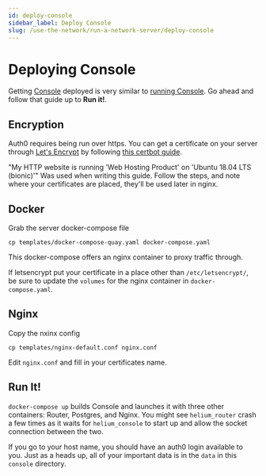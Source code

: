 ```yaml
---
id: deploy-console
sidebar_label: Deploy Console
slug: /use-the-network/run-a-network-server/deploy-console
---
```


# Deploying Console

Getting [Console](https://github.com/helium/console) deployed is very similar to
[running Console](/use-the-network/run-console). Go ahead and follow that guide up to **Run it!**.

## Encryption

Auth0 requires being run over https. You can get a certificate on your server
through [Let's Encrypt](https://letsencrypt.org/getting-started/) by following
[this certbot guide](https://certbot.eff.org/instructions).

"My HTTP website is running 'Web Hosting Product' on 'Ubuntu 18.04 LTS
(bionic)'" Was used when writing this guide. Follow the steps, and note where
your certificates are placed, they'll be used later in nginx.

## Docker

Grab the server docker-compose file
```
cp templates/docker-compose-quay.yaml docker-compose.yaml
```

This docker-compose offers an nginx container to proxy traffic through.

If letsencrypt put your certificate in a place other than `/etc/letsencrypt/`,
be sure to update the `volumes` for the nginx container in
`docker-compose.yaml`.

## Nginx

Copy the nxinx config
```
cp templates/nginx-default.conf nginx.conf
```

Edit `nginx.conf` and fill in your certificates name.

## Run It!

`docker-compose up` builds Console and launches it with three other containers:
Router, Postgres, and Nginx. You might see `helium_router` crash a few times as it waits
for `helium_console` to start up and allow the socket connection between the
two.

If you go to your host name, you should have an auth0 login available to you.
Just as a heads up, all of your important data is in the `data` in this
`console` directory.
